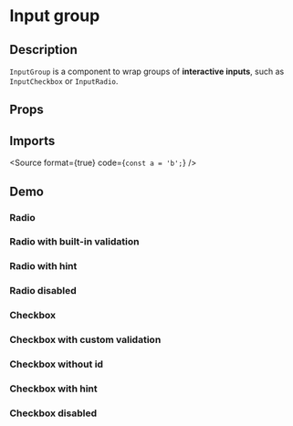 
<Meta title="Inputs/Group" component={InputGroup} />

# Input group

## Description

`InputGroup` is a component to wrap groups of **interactive inputs**, such as `InputCheckbox` or `InputRadio`.

## Props

<ArgsTable of={InputGroup} />

## Imports

<Source format={true} code={`
const a = 'b';
`} />


## Demo

### Radio

<Canvas of={InputGroupStories.Radio} />

### Radio with built-in validation

<Canvas of={InputGroupStories.RadioBuiltinValidation} />

### Radio with hint

<Canvas of={InputGroupStories.RadioHint} />

### Radio disabled

<Canvas of={InputGroupStories.RadioDisabled} />

### Checkbox

<Canvas of={InputGroupStories.Checkbox} />

### Checkbox with custom validation

<Canvas of={InputGroupStories.CheckboxCustomValidation} />

### Checkbox without id

<Canvas of={InputGroupStories.CheckboxNoId} />

### Checkbox with hint

<Canvas of={InputGroupStories.CheckboxHint} />

### Checkbox disabled

<Canvas of={InputGroupStories.CheckboxDisabled} />




